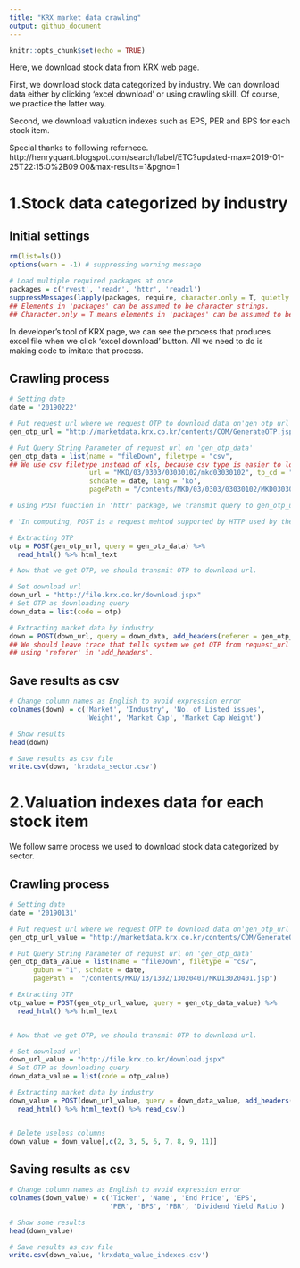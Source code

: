 ```yaml
---
title: "KRX market data crawling"
output: github_document
---
```


```r
knitr::opts_chunk$set(echo = TRUE)
```

Here, we download stock data from KRX web page.

First, we download stock data categorized by industry. We can download data either by clicking 'excel download' or using crawling skill. Of course, we practice the latter way.

Second, we download valuation indexes such as EPS, PER and BPS for each stock item.

Special thanks to following refernece.
http://henryquant.blogspot.com/search/label/ETC?updated-max=2019-01-25T22:15:0%2B09:00&max-results=1&pgno=1


# 1.Stock data categorized by industry

## Initial settings
```r
rm(list=ls())
options(warn = -1) # suppressing warning message

# Load multiple required packages at once
packages = c('rvest', 'readr', 'httr', 'readxl')
suppressMessages(lapply(packages, require, character.only = T, quietly = TRUE))
## Elements in 'packages' can be assumed to be character strings.
## Character.only = T means elements in 'packages' can be assumed to be character stirngs.
```

In developer's tool of KRX page, we can see the process that produces excel file when we click 'excel download' button. All we need to do is making code to imitate that process. 

## Crawling process
```r
# Setting date
date = '20190222'

# Put request url where we request OTP to download data on'gen_otp_url'
gen_otp_url = "http://marketdata.krx.co.kr/contents/COM/GenerateOTP.jspx?"

# Put Query String Parameter of request url on 'gen_otp_data'
gen_otp_data = list(name = "fileDown", filetype = "csv", 
## We use csv filetype instead of xls, because csv type is easier to load than xls type.
                    url = "MKD/03/0303/03030102/mkd03030102", tp_cd = "ALL",
                    schdate = date, lang = 'ko',
                    pagePath = "/contents/MKD/03/0303/03030102/MKD03030102.jsp")

# Using POST function in 'httr' package, we transmit query to gen_otp_url so that we can extract OTP by html_text.

# 'In computing, POST is a request mehtod supported by HTTP used by the World Wide Web. By design, the POST request mehtod requests that a web sever accepts the data enclosed in the body of the request mesage, most likely for storing it.' by Wikipedia 

# Extracting OTP
otp = POST(gen_otp_url, query = gen_otp_data) %>%
  read_html() %>% html_text

# Now that we get OTP, we should transmit OTP to download url.

# Set download url
down_url = "http://file.krx.co.kr/download.jspx"
# Set OTP as downloading query 
down_data = list(code = otp)

# Extracting market data by industry 
down = POST(down_url, query = down_data, add_headers(referer = gen_otp_url)) %>% read_html() %>% html_text() %>% read_csv() 
## We should leave trace that tells system we get OTP from request_url by
## using 'referer' in 'add_headers'. 
```

## Save results as csv
```r
# Change column names as English to avoid expression error
colnames(down) = c('Market', 'Industry', 'No. of Listed issues',
                   'Weight', 'Market Cap', 'Market Cap Weight')

# Show results
head(down)

# Save results as csv file
write.csv(down, 'krxdata_sector.csv')
```

# 2.Valuation indexes data for each stock item

We follow same process we used to download stock data categorized by sector.

## Crawling process
```r
# Setting date
date = '20190131'

# Put request url where we request OTP to download data on'gen_otp_url'
gen_otp_url_value = "http://marketdata.krx.co.kr/contents/COM/GenerateOTP.jspx?"

# Put Query String Parameter of request url on 'gen_otp_data'
gen_otp_data_value = list(name = "fileDown", filetype = "csv",                     url = "MKD/13/1302/13020401/mkd13020401", market_gubun = "ALL",
      gubun = "1", schdate = date,
      pagePath =  "/contents/MKD/13/1302/13020401/MKD13020401.jsp")

# Extracting OTP
otp_value = POST(gen_otp_url_value, query = gen_otp_data_value) %>%
  read_html() %>% html_text


# Now that we get OTP, we should transmit OTP to download url.

# Set download url
down_url_value = "http://file.krx.co.kr/download.jspx"
# Set OTP as downloading query 
down_data_value = list(code = otp_value)

# Extracting market data by industry 
down_value = POST(down_url_value, query = down_data_value, add_headers(referer = gen_otp_url_value)) %>%
  read_html() %>% html_text() %>% read_csv() 


# Delete useless columns 
down_value = down_value[,c(2, 3, 5, 6, 7, 8, 9, 11)]
```

## Saving results as csv
```r
# Change column names as English to avoid expression error
colnames(down_value) = c('Ticker', 'Name', 'End Price', 'EPS',
                         'PER', 'BPS', 'PBR', 'Dividend Yield Ratio')

# Show some results
head(down_value)

# Save results as csv file
write.csv(down_value, 'krxdata_value_indexes.csv')
```










